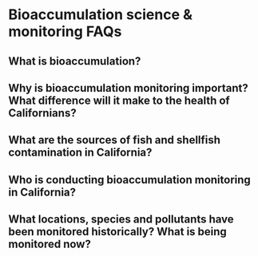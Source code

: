 # Bioaccumulation science & monitoring FAQs

## What is bioaccumulation?

## Why is bioaccumulation monitoring important? What difference will it make to the health of Californians?

## What are the sources of fish and shellfish contamination in California?

## Who is conducting bioaccumulation monitoring in California?

## What locations, species and pollutants have been monitored historically? What is being monitored now?
